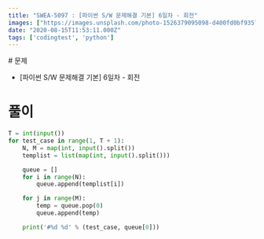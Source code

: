 ```yaml
---
title: "SWEA-5097 : [파이썬 S/W 문제해결 기본] 6일차 - 회전"
images: ["https://images.unsplash.com/photo-1526379095098-d400fd0bf935?ixlib=rb-1.2.1&q=80&fm=jpg&crop=entropy&cs=tinysrgb&w=2000&fit=max&ixid=eyJhcHBfaWQiOjExNzczfQ"]
date: "2020-08-15T11:53:11.000Z"
tags: ['codingtest', 'python']
---
```


<TOCInline toc={props.toc} asDisclosure />
# 문제

-   \[파이썬 S/W 문제해결 기본\] 6일차 - 회전

# 풀이

```python
T = int(input())
for test_case in range(1, T + 1):
    N, M = map(int, input().split())
    templist = list(map(int, input().split()))

    queue = []
    for i in range(N):
        queue.append(templist[i])

    for j in range(M):
        temp = queue.pop(0)
        queue.append(temp)

    print('#%d %d' % (test_case, queue[0]))
```
